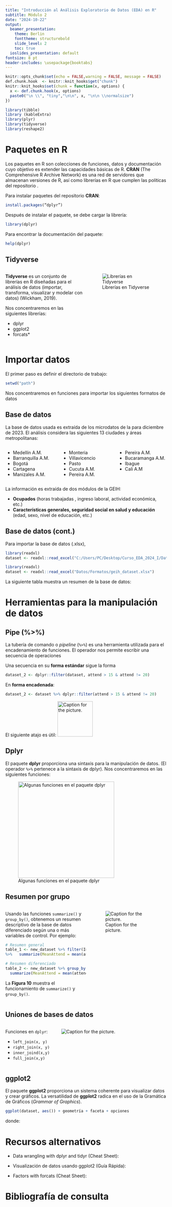 ```yaml
---
title: "Introducción al Análisis Exploratorio de Datos (EDA) en R"
subtitle: Módulo 2
date: "2024-10-22"
output:
  beamer_presentation:
    theme: Berlin
    fonttheme: structurebold
    slide_level: 2
    toc: true
  ioslides_presentation: default
fontsize: 8 pt
header-includes: \usepackage{booktabs}
---
```


```r
knitr::opts_chunk$set(echo = FALSE,warning = FALSE, message = FALSE)
def.chunk.hook  <- knitr::knit_hooks$get("chunk")
knitr::knit_hooks$set(chunk = function(x, options) {
  x <- def.chunk.hook(x, options)
  paste0("\n \\", "tiny","\n\n", x, "\n\n \\normalsize")
})


```

```r
library(tibble)
library (kableExtra)
library(plyr)
library(tidyverse)
library(reshape2)
```




# Paquetes en R

Los paquetes en R son colecciones de funciones, datos y documentación cuyo objetivo es  extender las capacidades básicas de R. **CRAN** (The Comprehensive R Archive Network) es una red de servidores que almacenan versiones de R, así como librerías en R que cumplen las políticas del repositorio \textcolor{cyan}{(CRAN, 2022)}.

Para instalar paquetes del repositorio **CRAN**:
  
```r
install.packages(“dplyr”)
```

Después de instalar el paquete, se debe cargar la librería:

```r
library(dplyr)
```

Para encontrar la documentación del paquete:
  
```r
help(dplyr)
```

## Tidyverse

::: columns
::: {.column width="50%"}

\bigskip

\bigskip

\bigskip

**Tidyverse** es un conjunto de librerías en R diseñadas para el análisis de datos (importar, transforma, visualizar y modelar con datos) (Wickham, 2019).

\bigskip

Nos concentraremos en las siguientes librerías:
  
- dplyr
- ggplot2
- forcats*
  
:::
  
::: {.column width="50%"}
![Librerías en Tidyverse](Figuras/Tidyverse.png)
:::
:::
  
# Importar datos
  
El primer paso es definir el directorio de trabajo:
  
```r
setwd("path")
```

Nos concentraremos en funciones para importar los siguientes formatos de datos
\begin{table}[ht]
\centering
\resizebox{11cm}{!}{
  \begin{tabular}{|*{4}{c|}}
  \hline
  \textbf{Formato} & \textbf{Formato específico}  & \textbf{Función} & \textbf{Paquete}  \\
  \hline
  Texto o tabulares & CSV   &  read\_csv()        & readr \\  
  \cline{2-4}
  &      Otros formatos de texto    &  read\_delim()   &        readr              \\ 
  \hline
  Formatos de otros programas           &  Excel         & read\_excel()           &  readxl   \\ 
  \cline{2-4}
  & SPSS   &  read\_sav()         &  haven                   \\  
  \cline{2-4}
  & STATA          &  read\_dta()         & haven                     \\  
  \cline{2-4}
  & SAS          &  read\_sas()         &   haven                   \\
  \hline
  
  Formatos propios de R          &  .rda         & load()           &  base   \\ 
  \cline{2-4}
  & .rds   &  readRDS()         &    base                 \\  
  \hline
  \hline
  \end{tabular}
}
\label{tab:multicol}
\end{table}


## Base de datos

La base de datos usada es extraída de los microdatos de la \textbf{Gran Encuesta Integrada de Hogares (GEIH)} para diciembre de 2023. El análisis considera las siguientes 13 ciudades y áreas metropolitanas:

::: columns
::: {.column width="30%"}

- Medellín A.M.
- Barranquilla A.M.
- Bogotá
- Cartagena
- Manizales A.M.


:::
  
::: {.column width="30%"}

- Monteria
- Villavicencio
- Pasto
- Cucuta A.M.
- Pereira A.M.

:::

::: {.column width="30%"}

- Pereira A.M.
- Bucaramanga A.M.
- Ibague 
- Cali A.M
:::
:::

\bigskip

La información es extraída de dos módulos de la GEIH:

- **Ocupados** (horas trabajadas , ingreso laboral, actividad económica, etc.)
- **Características generales, seguridad social en salud y educación** (edad, sexo, nivel de educación, etc.)


## Base de datos (cont.)

Para importar la base de datos (.xlsx),

```r
library(readxl)
dataset <- readxl::read_excel("C:/Users/PC/Desktop/Curso_EDA_2024_I/Datos/Formatos/geih_dataset.xlsx")
```

```r
library(readxl)
dataset <- readxl::read_excel("Datos/Formatos/geih_dataset.xlsx")
```

La siguiente tabla muestra un resumen de la base de datos:
\begin{table}[ht]
\centering
\resizebox{5.5cm}{!}{
  \begin{tabular}{lll}
  \hline
  \textbf{Variable} & \textbf{Clase}  & \textbf{Descripción}   \\
  \hline
  area & Factor & Área metropolitana \\ 
        dpto & Factor & Departamento \\ 
        sexo & Factor & Sexo al nacer \\ 
        parent & Factor & Parentesco con el jefe o jefa del hogar \\ 
        edad & Numérica & Años cumplidos \\
        edu & Factor & Mayor nivel educativo alcanzado \\ 
        ingreso & Numérica & Ingreso laboral \\ 
        horas\_semana & Numérica & Horas trabajadas normalmente a la semana \\ 
        cotiza & Factor & ¿Cotiza a un fondo de pensiones? \\ 
        lugar & Factor & Lugar principal de trabajo \\ 
        meses & Numérica & ¿Cuántos meses trabajó en los últimos 12 meses? \\ 
        rama\_4 & Cadena & Rama de actividad CIIU REV 4 (4 dígitos) \\ 
        rama\_2 & Cadena & Rama de actividad CIIU REV 4 (4 dígitos) \\ 
        posic & Factor & Posición laboral \\ 
        fondo & Factor & ¿A cuál fondo cotiza? \\ 
        cambiar & Factor & ¿Desea cambiar su trabajo? \\ 
        estable & Factor & ¿Considera que su empleo es estable? \\ 
        t\_actual & Numérica & ¿Cuánto tiempo lleva en su empleo actual? \\ 
        t\_viaje & Numérica & Tiempo de desplazamiento al trabajo \\ 
        mas\_h & Factor & ¿Quiere trabajar más horas? \\ 
        medio & Factor & Medio de transporte \\ 
        sintrab & Factor & ¿Si no tuviera trabajo, de dónde obtendría sus recursos? \\ 
        n\_comp & Factor & ¿Cuántas personas tiene la empresa donde trabajo? \\ 
        srl & Factor & ¿Afiliación a ARL? \\ 
        caja & Factor & ¿Afiliación a caja de compensación familiar? \\ 
        actividad & Factor & Actividad económica recodificada \\ 
        cotiza\_fondo & Factor & Fondo de pensiones recodificado \\ 
        factor\_exp & Numérica & Factor de expansión \\ \hline\hline
  \end{tabular}
}
\label{tab:multicol}
\end{table}


# Herramientas para la manipulación de datos


## Pipe (%>%)

La tubería de comando o *pipeline* (`%>%`) es una herramienta utilizada para el encadenamiento de funciones. El operador nos permite escribir una secuencia de operaciones

Una secuencia en su **forma estándar** sigue la forma

```r
dataset_2 <- dplyr::filter(dataset, attend > 15 & attend != 20)

```

En **forma encadenada**:

```r
dataset_2 <- dataset %>% dplyr::filter(attend > 15 & attend != 20)
```

El siguiente atajo es útil: ![Caption for the picture.](Figuras/Atajo.jpg){width=110}\

## Dplyr

El paquete **dplyr** proporciona una sintaxis para la manipulación de datos. (El operador `%>%` pertenece a la sintaxis de dplyr). Nos concentraremos en las siguientes funciones:
  
![Algunas funciones en el paquete dplyr](Figuras/Dplyr.png){width=300}

## Resumen por grupo

::: columns
::: {.column width="50%"}

\bigskip

Usando las funciones `summarize()` y `group_by()`, obtenemos un resumen descriptivo de la base de datos diferenciado según una o más variables de control. Por ejemplo:
  
```r
# Resumen general
table_1 <- new_dataset %>% filter(Int_attend == "Group 4")
%>%   summarize(MeanAttend = mean(attend),SdAttend = sd(attend)) 
```

```r
# Resumen diferenciado
table_2 <- new_dataset %>% group_by(Int_attend) %>%
  summarize(MeanAttend = mean(attend), SdAttend = sd(attend))
```

La **Figura 10** muestra el funcionamiento de `summarize()` y `group_by()`.

:::
  
::: {.column width="46%"}
![Caption for the picture.](Figuras/Group_summary.png)
:::
:::


## Uniones de bases de datos


::: columns
::: {.column width="35%"}

\bigskip

\bigskip

Funciones en `dplyr`:

- `left_join(x, y)`
- `right_join(x, y)`
- `inner_joind(x,y)`
- `full_join(x,y)`

:::
  
::: {.column width="75%"}
![Caption for the picture.](Figuras/Joins-Theory.png)\
:::
:::




## ggplot2
  
El paquete **ggplot2** proporciona un sistema coherente para visualizar datos y crear gráficos. La versatilidad de **ggplot2** radica en el uso de la Gramática de Gráficos (*Grammar of Graphics*).

```r
ggplot(dataset, aes()) + geometría + faceta + opciones
```

donde:
  
\begin{enumerate}

\item{\textit{dataset} es un data frame}

\item{Las características del mapa \textbf{aes()} describe los ejes $(x,y)$, el color exterior (\textbf{color} o \textbf{colour}), el color interior (\textbf{fill}), la forma de los puntos (\textbf{shape}), el tipo de línea (\textbf{linetype}) y el tamaño (\textbf{size})}

\item{Los objetos geométricos (\textbf{geometría}) determinan el tipo de gráfico:
    
  \begin{itemize}
  
  \item{Puntos ($geom\_point$)}
  \item{Líneas ($geom\_lines$)}
  \item{Histogramas ($geom\_histogram$)}
  \item{Boxplot ($geom\_boxplot$)}
  
  \end{itemize}
}

\item{La \textbf{faceta} permite dividir un gráfico en múltiples gráficos de acuerdo con grupos}



\end{enumerate}




# Recursos alternativos


- Data wrangling with dplyr and tidyr (Cheat Sheet): [\textcolor{cyan}{Recurso 1.2}](https://github.com/sergiobarona03/Curso_EDA_2024_I/blob/main/Recursos%20alternativos/M%C3%B3dulo%201/Recurso12.pdf)

- Visualización de datos usando ggplot2 (Guía Rápida): [\textcolor{cyan}{Recurso 1.3}](https://github.com/sergiobarona03/Curso_EDA_2024_I/blob/main/Recursos%20alternativos/M%C3%B3dulo%201/Recurso13.pdf)

- Factors with forcats (Cheat Sheet): [\textcolor{cyan}{Recurso 1.4}](https://github.com/sergiobarona03/Curso_EDA_2024_I/blob/main/Recursos%20alternativos/M%C3%B3dulo%201/Recurso14.pdf)
  

  
# Bibliografía de consulta
  
\begin{itemize}
  
\item{Wickham, H. (2016) GGplot2. Elegant Graphics for Data Analysis. Springer}
  
\item{Grolemund, G. (2014). Hands-On Programming with R. O’Reilly Media: Sebastopol, CA.}

\item{Schutt, R. \& O’Neil, C. (2014). Doing Data Science. O’Reilly Media: Sebastopol, CA.}
  
\item{Wickham \& Grolemund, G. (2016). R for Data Science: Import, Tidy, Transform, Visualize, and Model Data. O’Reilly Media: Sebastopol, CA.}

\item{Aldás J. \& Uriel, E. (2017). Análisis multivariante aplicado con R. Madrid: Ediciones Paraninfo}
  
\end{itemize}


